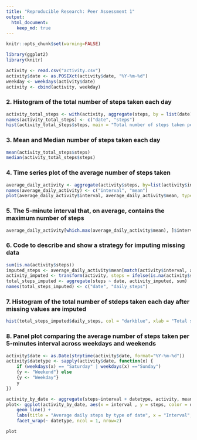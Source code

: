 ```yaml
---
title: "Reproducible Research: Peer Assessment 1"
output: 
  html_document:
    keep_md: true
---
```


```r
knitr::opts_chunk$set(warning=FALSE)
```


```r
library(ggplot2)
library(knitr)

activity <- read.csv("activity.csv")
activity$date <- as.POSIXct(activity$date, "%Y-%m-%d")
weekday <- weekdays(activity$date)
activity <- cbind(activity, weekday)

```

### 2. Histogram of the total number of steps taken each day

```r
activity_total_steps <- with(activity, aggregate(steps, by = list(date), FUN = sum, na.rm = TRUE))
names(activity_total_steps) <- c("date", "steps")
hist(activity_total_steps$steps, main = "Total number of steps taken per day", xlab = "Total steps taken per day", col = "darkblue", ylim = c(0,20), breaks = seq(0,25000, by=2500))

```


### 3. Mean and Median number of steps taken each day

```r
mean(activity_total_steps$steps)
median(activity_total_steps$steps)
```

### 4.  Time series plot of the average number of steps taken

```r
average_daily_activity <- aggregate(activity$steps, by=list(activity$interval), FUN=mean, na.rm=TRUE)
names(average_daily_activity) <- c("interval", "mean")
plot(average_daily_activity$interval, average_daily_activity$mean, type = "l", col="red", lwd = 2, xlab="Interval", ylab="Average number of steps", main="Average number of steps per intervals")
```

### 5. The 5-minute interval that, on average, contains the maximum number of steps

```r
average_daily_activity[which.max(average_daily_activity$mean), ]$interval
```

### 6. Code to describe and show a strategy for imputing missing data

```r
sum(is.na(activity$steps))
imputed_steps <- average_daily_activity$mean[match(activity$interval, average_daily_activity$interval)]
activity_imputed <- transform(activity, steps = ifelse(is.na(activity$steps), yes = imputed_steps, no = activity$steps))
total_steps_imputed <- aggregate(steps ~ date, activity_imputed, sum)
names(total_steps_imputed) <- c("date", "daily_steps")

```

### 7. Histogram of the total number of stdeps taken each day after missing values are imputed

```r
hist(total_steps_imputed$daily_steps, col = "darkblue", xlab = "Total steps per day", ylim = c(0,30), main = "Total number of steps taken each day", breaks = seq(0,25000,by=2500))

```

### 8. Panel plot comparing the average number of steps taken per 5-minutes interval across weekdays and weekends

```r
activity$date <- as.Date(strptime(activity$date, format="%Y-%m-%d"))
activity$datetype <- sapply(activity$date, function(x) {
    if (weekdays(x) == "Saturday" | weekdays(x) =="Sunday") 
    {y <- "Weekend"} else 
    {y <- "Weekday"}
    y
})

activity_by_date <- aggregate(steps~interval + datetype, activity, mean, na.rm = TRUE)
plot<- ggplot(activity_by_date, aes(x = interval , y = steps, color = datetype)) +
    geom_line() +
    labs(title = "Average daily steps by type of date", x = "Interval", y = "Average number of steps") +
    facet_wrap(~ datetype, ncol = 1, nrow=2)

plot
```



